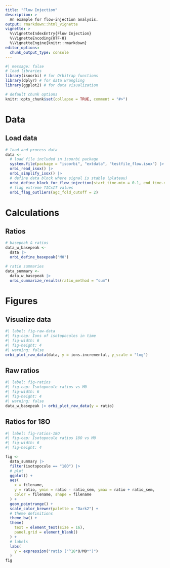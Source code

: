```yaml
---
title: "Flow Injection"
description: >
  An example for flow-injection analysis.
output: rmarkdown::html_vignette
vignette: >
  %\VignetteIndexEntry{Flow Injection}
  %\VignetteEncoding{UTF-8}
  %\VignetteEngine{knitr::rmarkdown}
editor_options: 
  chunk_output_type: console
---
```


```r
#| message: false
# load libraries
library(isoorbi) # for Orbitrap functions
library(dplyr) # for data wrangling
library(ggplot2) # for data visualization

# default chunk options
knitr::opts_chunk$set(collapse = TRUE, comment = "#>")
```

# Data

## Load data

```r
# load and process data
data <- 
  # load file included in isoorbi package
  system.file(package = "isoorbi", "extdata", "testfile_flow.isox") |>
  orbi_read_isox() |>
  orbi_simplify_isox() |>
  # define data block where signal is stable (plateau)
  orbi_define_block_for_flow_injection(start_time.min = 0.1, end_time.min = 0.9) |>
  # flag extreme TICxIT values
  orbi_flag_outliers(agc_fold_cutoff = 2)
```

# Calculations

## Ratios

```r
# basepeak & ratios
data_w_basepeak <- 
  data |>
  orbi_define_basepeak("M0")

# ratio summaries
data_summary <- 
  data_w_basepeak |>
  orbi_summarize_results(ratio_method = "sum")

```

# Figures

## Visualize data

```r
#| label: fig-raw-data
#| fig-cap: Ions of isotopocules in time
#| fig-width: 6
#| fig-height: 4
#| warning: false
orbi_plot_raw_data(data, y = ions.incremental, y_scale = "log")
```

## Raw ratios

```r
#| label: fig-ratios
#| fig-cap: Isotopocule ratios vs M0
#| fig-width: 6
#| fig-height: 4
#| warning: false
data_w_basepeak |> orbi_plot_raw_data(y = ratio) 
```

## Ratios for 18O

```r
#| label: fig-ratios-18O
#| fig-cap: Isotopocule ratios 18O vs M0
#| fig-width: 6
#| fig-height: 4

fig <- 
  data_summary |>
  filter(isotopocule == "18O") |>
  # plot
  ggplot() +
  aes(
    x = filename,
    y = ratio, ymin = ratio - ratio_sem, ymax = ratio + ratio_sem,
    color = filename, shape = filename
  ) +
  geom_pointrange() +
  scale_color_brewer(palette = "Dark2") +
  # theme definitions
  theme_bw() +
  theme(
    text = element_text(size = 16),
    panel.grid = element_blank()
  ) +
  # labels
  labs(
    y = expression("ratio ("^18*O/M0*")")
  )
fig
```
